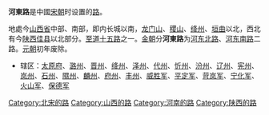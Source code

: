 '''河東路'''是中國[[宋朝|宋朝]]时设置的[[路_(行政区划)|路]]。

地處今[[山西省|山西省]]中部、南部，即内长城以南，[[龙门山|龙门山]]、[[稷山|稷山]]、[[绛州|绛州]]、[[垣曲|垣曲]]以北，西北有今[[陕西|陕西]][[佳县|佳县]]以北部分。[[至道十五路|至道十五路]]之一。[[金朝|金朝]]分'''河東路'''为[[河东北路|河东北路]]、[[河东南路|河东南路]]二路。[[元朝|元朝]]初年废除。

* 辖区：[[太原府|太原府]]、[[潞州|潞州]]、[[晋州|晋州]]、[[绛州|绛州]]、[[泽州|泽州]]、[[代州|代州]]、[[忻州|忻州]]、[[汾州|汾州]]、[[辽州|辽州]]、[[宪州|宪州]]、[[岚州|岚州]]、[[石州|石州]]、[[隰州|隰州]]、[[麟州|麟州]]、[[府州|府州]]、[[丰州|丰州]]、[[威胜军|威胜军]]、[[平定军|平定军]]、[[苛岚军|苛岚军]]、[[宁化军|宁化军]]、[[火山军|火山军]]、[[保德军|保德军]] 

{{北宋行政区划|nocat}}
[[Category:北宋的路|Category:北宋的路]]
[[Category:山西的路|Category:山西的路]]
[[Category:河南的路|Category:河南的路]]
[[Category:陕西的路|Category:陕西的路]]